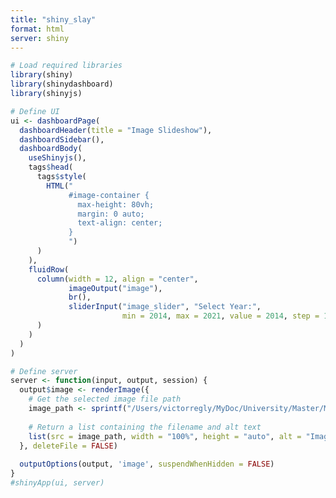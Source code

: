 ```yaml
---
title: "shiny_slay"
format: html
server: shiny
---
```


```r
# Load required libraries
library(shiny)
library(shinydashboard)
library(shinyjs)

# Define UI
ui <- dashboardPage(
  dashboardHeader(title = "Image Slideshow"),
  dashboardSidebar(),
  dashboardBody(
    useShinyjs(),
    tags$head(
      tags$style(
        HTML("
             #image-container {
               max-height: 80vh;
               margin: 0 auto;
               text-align: center;
             }
             ")
      )
    ),
    fluidRow(
      column(width = 12, align = "center",
             imageOutput("image"),
             br(),
             sliderInput("image_slider", "Select Year:",
                         min = 2014, max = 2021, value = 2014, step = 1)
      )
    )
  )
)

# Define server
server <- function(input, output, session) {
  output$image <- renderImage({
    # Get the selected image file path
    image_path <- sprintf("/Users/victorregly/MyDoc/University/Master/Management/DATA/Dataset/Cartographie/Carte_2014-2021/map_%d.png", input$image_slider)
    
    # Return a list containing the filename and alt text
    list(src = image_path, width = "100%", height = "auto", alt = "Image")
  }, deleteFile = FALSE)
  
  outputOptions(output, 'image', suspendWhenHidden = FALSE)
}
#shinyApp(ui, server)
```
